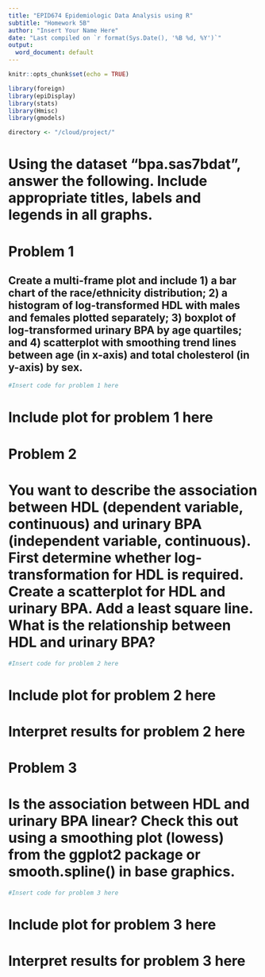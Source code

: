 ```yaml
---
title: "EPID674 Epidemiologic Data Analysis using R"
subtitle: "Homework 5B"
author: "Insert Your Name Here"
date: "Last compiled on `r format(Sys.Date(), '%B %d, %Y')`"
output:
  word_document: default
---
```



```r
knitr::opts_chunk$set(echo = TRUE)

library(foreign)
library(epiDisplay)
library(stats)
library(Hmisc)
library(gmodels)

directory <- "/cloud/project/"
```

# Using the dataset “bpa.sas7bdat”, answer the following. Include appropriate titles, labels and legends in all graphs.


# Problem 1
## Create a multi-frame plot and include 1) a bar chart of the race/ethnicity distribution; 2) a histogram of log-transformed HDL with males and females plotted separately; 3) boxplot of log-transformed urinary BPA by age quartiles; and 4) scatterplot with smoothing trend lines between age (in x-axis) and total cholesterol (in y-axis) by sex. 

```r
#Insert code for problem 1 here
```
# Include plot for problem 1 here

# Problem 2
# You want to describe the association between HDL (dependent variable, continuous) and urinary BPA (independent variable, continuous). First determine whether log-transformation for HDL is required. Create a scatterplot for HDL and urinary BPA. Add a least square line. What is the relationship between HDL and urinary BPA?

```r
#Insert code for problem 2 here
```
# Include plot for problem 2 here
# Interpret results for problem 2 here

# Problem 3
# Is the association between HDL and urinary BPA linear? Check this out using a smoothing plot (lowess) from the ggplot2 package or smooth.spline() in base graphics.

```r
#Insert code for problem 3 here
```
# Include plot for problem 3 here
# Interpret results for problem 3 here


